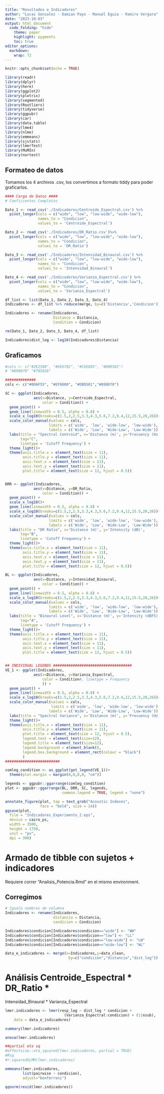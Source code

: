 ```yaml
---
title: "Resultados e Indicadores"
author: "Lucas Gonzalez - Damian Payo - Manuel Eguia - Ramiro Vergara"
date: "2023-10-03"
output: html_document
  code_folding: "hide"
    theme: paper
    highlight: pygments
    toc: true
editor_options: 
  markdown: 
    wrap: 72
---
```


```r
knitr::opts_chunk$set(echo = TRUE)

library(readr)
library(dplyr)
library(here)
library(ggplot2)
library(plotrix)
library(segmented)
library(Routliers)
library(tidyverse)
library(ggpubr)
library(car)
library(data.table)
library(lme4)
library(nlme)
library(emmeans)
library(sjstats)
library(lmerTest)
library(MuMIn)
library(nortest)
```

## Formateo de datos

Tomamos los 4 archivos .csv, los convertimos a formato tiddy para poder graficarlos.

```r

#### Carga de Datos ####
# Coeficientes Completos

Dato_1 <- read_csv('./Indicadores/Centroide_Espectral.csv') %>%
  pivot_longer(cols = c("wide", "low", "low-wide", "wide-low"),
               names_to = "Condicion",
               values_to = 'Centroide_Espectral')

Dato_2 <- read_csv('./Indicadores/DR_Ratio.csv')%>% 
  pivot_longer(cols = c("wide", "low", "low-wide", "wide-low"),
               names_to = "Condicion",
               values_to = 'DR_Ratio')

Dato_3 <- read_csv('./Indicadores/Intensidad_Binaural.csv') %>% 
  pivot_longer(cols = c("wide", "low", "low-wide", "wide-low"),
               names_to = "Condicion",
               values_to = 'Intensidad_Binaural')

Dato_4 <- read_csv('./Indicadores/Varianza_Espectral.csv') %>% 
  pivot_longer(cols = c("wide", "low", "low-wide", "wide-low"),
               names_to = "Condicion",
               values_to = 'Varianza_Espectral')

df_list <- list(Dato_1, Dato_2, Dato_3, Dato_4)
Indicadores <- df_list %>% reduce(merge, by=c('Distancia','Condicion'))

Indicadores <- rename(Indicadores,
                      Distance = Distancia,
                      Condition = Condicion)

rm(Dato_1, Dato_2, Dato_3, Dato_4, df_list)

```


```r
Indicadores$dist_log <- log10(Indicadores$Distancia) 

```

## Graficamos


```r

#cols <- c("#2E2300", "#6E6702", "#C05805", "#DB9501")
# "#890070" "#78582b"

##############
cols <- c("#00AF55", "#EF0000", "#DB9501","#890070")

SC <- ggplot(Indicadores,
             aes(x=Distance, y=Centroide_Espectral,
                 color = Condition)) +
  geom_point() +
  geom_line(linewidth = 0.5, alpha = 0.8) +
  scale_x_log10(breaks=c(1.5,2,2.5,3.3,4.3,5.6,7.2,9.4,12,15.5,20,26))+
  scale_color_manual(values = cols,
                    limits = c('wide', 'low', 'wide-low', 'low-wide'),
                    labels = c('Wide', 'Low', 'Wide-Low', 'Low-Wide')) +
  labs(title = "Spectral Centroid", x='Distance (m)', y='Frecuency (Hz)',
       tag="C",
       linetype = 'Cutoff Frequency') +
  theme_light()+
  theme(axis.title.x = element_text(size = 11), 
        axis.title.y = element_text(size = 11), 
        axis.text.x = element_text(size = 11),
        axis.text.y = element_text(size = 11),
        plot.title = element_text(size = 12, hjust = 0.5))


DRR <- ggplot(Indicadores,
             aes(x=Distance, y=DR_Ratio,
                 color = Condition)) +
  geom_point() +
  scale_x_log10()+
  geom_line(linewidth = 0.5, alpha = 0.8) +
  scale_x_log10(breaks=c(1.5,2,2.5,3.3,4.3,5.6,7.2,9.4,12,15.5,20,26))+
  scale_color_manual(values = cols,
                    limits = c('wide', 'low', 'wide-low', 'low-wide'),
                    labels = c('Wide', 'Low', 'Wide-Low', 'Low-Wide')) +
  labs(title = "DR Ratio", x='Distance (m)', y='Intensity (dB)',
       tag="B",
       linetype = 'Cutoff Frequency') +
  theme_light()+
  theme(axis.title.x = element_text(size = 11),
        axis.title.y = element_text(size = 11),
        axis.text.x = element_text(size = 11),
        axis.text.y = element_text(size = 11),
        plot.title = element_text(size = 12, hjust = 0.5))

BL <- ggplot(Indicadores,
             aes(x=Distance, y=Intensidad_Binaural,
                 color = Condition)) +
  geom_point() +
  geom_line(linewidth = 0.5, alpha = 0.8) +
  scale_x_log10(breaks=c(1.5,2,2.5,3.3,4.3,5.6,7.2,9.4,12,15.5,20,26))+
  scale_color_manual(values = cols,
                    limits = c('wide', 'low', 'wide-low', 'low-wide'),
                    labels = c('Wide', 'Low', 'Wide-Low', 'Low-Wide')) +
  labs(title = "Binaural Level", x='Distance (m)', y='Intensity (dBFS)',
       tag="A",
       linetype = 'Cutoff Frequency') +
  theme_light()+
  theme(axis.title.x = element_text(size = 11),
        axis.title.y = element_text(size = 11),
        axis.text.x = element_text(size = 11),
        axis.text.y = element_text(size = 11),
        plot.title = element_text(size = 12, hjust = 0.5))


## INDIVIDUAL LEGENDS ####################################
VE_1 <- ggplot(Indicadores,
             aes(x=Distance, y=Varianza_Espectral,
                 color = Condition#, linetype = Frequency
                 )) +
  geom_point() +
  geom_line(linewidth = 0.5, alpha = 0.8) +
  scale_x_log10(breaks=c(1.5,2,2.5,3.3,4.3,5.6,7.2,9.4,12,15.5,20,26))+
  scale_color_manual(values = cols,
                     limits = c('wide', 'low', 'wide-low', 'low-wide'),
                    labels = c('Wide', 'Low', 'Wide-Low', 'Low-Wide')) +
  labs(title = "Spectral Variance", x='Distance (m)', y='Frecuency (Hz)') +
  theme_light()+
  theme(axis.title.x = element_text(size = 11),
        axis.title.y = element_text(size = 11),
        plot.title = element_text(size = 12, hjust = 0.5),
        legend.text = element_text(size=12),
        legend.title = element_text(size=12),
        legend.background = element_blank(),
        legend.box.background = element_rect(colour = "black")
        )
#########################

comleg_condition <- as_ggplot(get_legend(VE_1))+
  theme(plot.margin = margin(0,0,0,0, "cm"))

legends <- ggpubr::ggarrange(comleg_condition)
plot <- ggpubr::ggarrange(BL, DRR, SC, legends,
                          common.legend = TRUE, legend = "none")

annotate_figure(plot, top = text_grob("Acoustic Indexes", 
                face = "bold", size = 14))
ggsave(plot,
  file = "Indicadores_Experimento_2.eps",
  device = cairo_ps,
  width = 3500,
  height = 1750,
  unit = "px",
  dpi = 300)
```


# Armado de tibble con sujetos + indicadores

Requiere correr "Analisis_Potencia.Rmd" en el mismo environment.

## Corregimos
```r
# Igualo nombres de columna
Indicadores <- rename(Indicadores,
                      distancia = Distancia,
                      condicion = Condicion)

Indicadores$condicion[Indicadores$condicion=="wide"] <- "WW"
Indicadores$condicion[Indicadores$condicion=="low"] <- "LL"
Indicadores$condicion[Indicadores$condicion=="low-wide"] <- "LW"
Indicadores$condicion[Indicadores$condicion=="wide-low"] <- "WL"

data_e_indicadores <- merge(x=Indicadores,y=data_clean,
                             by=c("condicion","distancia","dist_log"))
```

# Análisis Centroide_Espectral * DR_Ratio *
  Intensidad_Binaural * Varianza_Espectral

```r
lmer.indicadores <- lmer(resp_log ~ dist_log * condicion + 
                           (Varianza_Espectral:condicion) + (1|nsub),
    data = data_e_indicadores)

summary(lmer.indicadores)

anova(lmer.indicadores)
```
```r
##partial eta sq
#effectsize::eta_squared(lmer.indicadores, partial = TRUE)
#Rsq
#r.squaredGLMM(lmer.indicadores)  

emmeans(lmer.indicadores, 
        list(pairwise ~ condicion),
        adjust="bonferroni")

qqnorm(resid(lmer.indicadores))
```